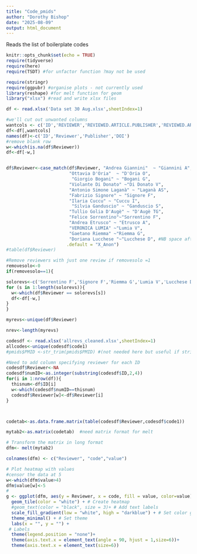 ```yaml
---
title: "Code_pmids"
author: "Dorothy Bishop"
date: "2025-08-09"
output: html_document
---
```


Reads the list of boilerplate codes 

```r
knitr::opts_chunk$set(echo = TRUE)
require(tidyverse)
require(here)
require(TSDT) #for unfactor function ?may not be used

require(stringr)
require(ggpubr) #organise plots - not currently used
library(reshape) #for melt function for geom
library("xlsx") #read and write xlsx files

```




```r

df <- read.xlsx('Data set 30 Aug.xlsx',sheetIndex=1)

#we'll cut out unwanted columns
wantcols <- c('ID','REVIEWER','REVIEWED.ARTICLE.PUBLISHER','REVIEWED.ARTICLE.DOI')
df<-df[,wantcols]
names(df)<-c('ID','Reviewer','Publisher','DOI')
#remove blank row
w<-which(is.na(df$Reviewer))
df<-df[-w,]


df$Reviewer<-case_match(df$Reviewer, "Andrea Giannini"  ~ "Giannini A",
                        "Ottavia D'Oria"  ~ "D'Oria O",
                         "Giorgio Bogani" ~ "Bogani G",
                        "Violante Di Donato" ~"Di Donato V",
                        "Antonio Simone Laganà" ~ "Laganà AS",
                        "Fabrizio Signore" ~ "Signore F",
                        "Ilaria Cuccu" ~ "Cuccu I",
                         "Silvia Ganduscio" ~ "Ganduscio S",
                        "Tullio Golia D'Augè" ~ "D'Augè TG",
                        "Felice Sorrentino"~"Sorrentino F",
                        "Andrea Etrusco" ~ "Etrusco A",
                        "VERONICA LUMIA" ~"Lumia V",
                        "Gaetano Riemma" ~"Riemma G",
                        "Doriana Lucchese "~"Lucchese D", #NB space after name
                       .default = "X_Anon")
#table(df$Reviewer)

#Remove reviewers with just one review if removesolo =1
removesolo<-0
if(removesolo==1){

solorevs<-c('Sorrentino F','Signore F','Riemma G','Lumia V','Lucchese D','Ganduscio S')
for (s in 1:length(solorevs)){
  w<-which(df$Reviewer == solorevs[s])
  df<-df[-w,]
}
}

myrevs<-unique(df$Reviewer)

nrev<-length(myrevs)

```




```r
codesdf <- read.xlsx('allrevs_cleaned.xlsx',sheetIndex=1)
allcodes<-unique(codesdf$code1)
#pmids$PMID <-str_trim(pmids$PMID) #(not needed here but useful if strings have #preceding or final blank space

#Need to add column specifying reviewer for each ID
codesdf$Reviewer<-NA
codesdf$numID<-as.integer(substring(codesdf$ID,2,4))
for(i in 1:nrow(df)){
  thisnum<-df$ID[i]
  w<-which(codesdf$numID==thisnum)
  codesdf$Reviewer[w]<-df$Reviewer[i]
}



codetab<-as.data.frame.matrix(table(codesdf$Reviewer,codesdf$code1))


```


```r
mytab2<-as.matrix(codetab)  #need matrix format for melt

# Transform the matrix in long format
dfm<- melt(mytab2)

colnames(dfm) <- c("Reviewer", "code","value")


```


```r
# Plot heatmap with values
#censor the data at 5
w<-which(dfm$value>4)
dfm$value[w]<-5
#
g <- ggplot(dfm, aes(y = Reviewer, x = code, fill = value, color=value)) +
  geom_tile(color = "white") + # Create heatmap
  #geom_text(color = "black", size = 3)+ # Add text labels
  scale_fill_gradient(low = "white", high = "darkblue") + # Set color gradient
  theme_minimal() + # Set theme
  labs(x = "", y = "") + 
 # Labels
  theme(legend.position = "none")+
  theme(axis.text.x = element_text(angle = 90, hjust = 1,size=6))+
  theme(axis.text.x = element_text(size=6))

```

